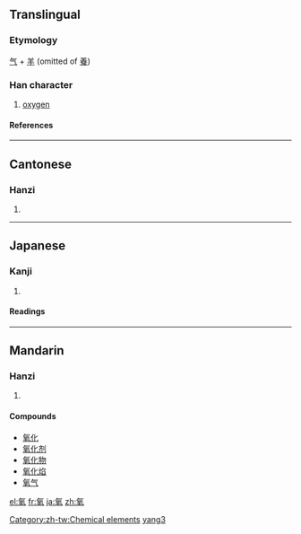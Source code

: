 ==Translingual==
===Etymology===
[[气]] + [[羊]] (omitted of [[養]])
===Han character===
{{Han char|rn=84|rad=气|as=06|sn=10|four=8051<sub>7</sub>|canj=人弓廿手 (ONTQ)}}
# [[oxygen]]
====References====
{{Han ref|kx=0599.151|dkj=17064|hdz=32011.130|uh=6C27|ud=27687|bh=AEF1|bd=44785}}

----
==Cantonese==
===Hanzi===
{{yue-hanzi|jyut=|y=yeung5}}
# {{defn|Cantonese}}

----
==Japanese==
===Kanji===
{{ja-kanji|grade=|rs=气06}}
# {{defn|Japanese}} 
====Readings====
{{ja-readings|on=[[よう]] (yō)|kun=}}

----
==Mandarin==
===Hanzi===
{{cmn-hanzi|pin=[[yǎng]] (yang3)|wg=yang<sup>3</sup>}}
# {{defn|Mandarin}}

====Compounds====
*[[氧化]]
*[[氧化剂]]
*[[氧化物]]
*[[氧化焰]]
*[[氧气]]



[[Category:zh-tw:Chemical elements]]
[[Category:zh-cn:Chemical elements|yang3]]

[[el:氧]]
[[fr:氧]]
[[ja:氧]]
[[zh:氧]]